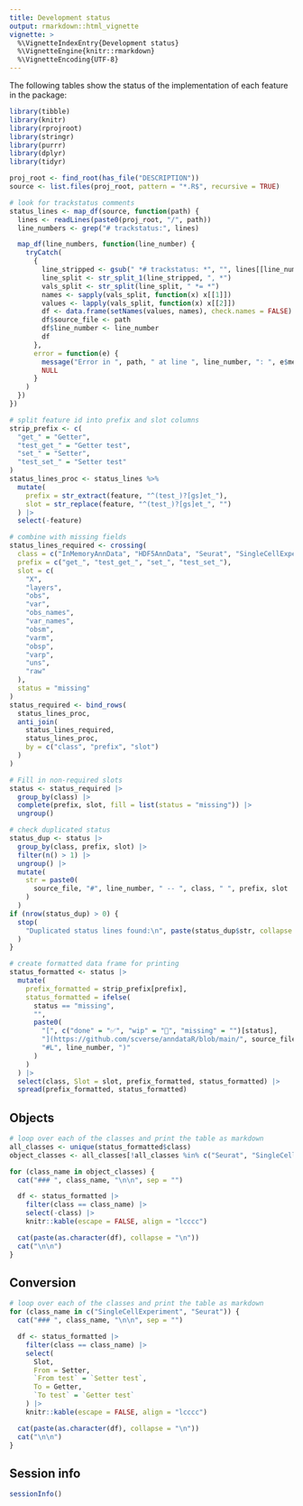 ```yaml
---
title: Development status
output: rmarkdown::html_vignette
vignette: >
  %\VignetteIndexEntry{Development status}
  %\VignetteEngine{knitr::rmarkdown}
  %\VignetteEncoding{UTF-8}
---
```


The following tables show the status of the implementation of each feature in the package:

```r
library(tibble)
library(knitr)
library(rprojroot)
library(stringr)
library(purrr)
library(dplyr)
library(tidyr)

proj_root <- find_root(has_file("DESCRIPTION"))
source <- list.files(proj_root, pattern = "*.R$", recursive = TRUE)

# look for trackstatus comments
status_lines <- map_df(source, function(path) {
  lines <- readLines(paste0(proj_root, "/", path))
  line_numbers <- grep("# trackstatus:", lines)

  map_df(line_numbers, function(line_number) {
    tryCatch(
      {
        line_stripped <- gsub(" *# trackstatus: *", "", lines[[line_number]])
        line_split <- str_split_1(line_stripped, ", *")
        vals_split <- str_split(line_split, " *= *")
        names <- sapply(vals_split, function(x) x[[1]])
        values <- lapply(vals_split, function(x) x[[2]])
        df <- data.frame(setNames(values, names), check.names = FALSE)
        df$source_file <- path
        df$line_number <- line_number
        df
      },
      error = function(e) {
        message("Error in ", path, " at line ", line_number, ": ", e$message)
        NULL
      }
    )
  })
})

# split feature id into prefix and slot columns
strip_prefix <- c(
  "get_" = "Getter",
  "test_get_" = "Getter test",
  "set_" = "Setter",
  "test_set_" = "Setter test"
)
status_lines_proc <- status_lines %>%
  mutate(
    prefix = str_extract(feature, "^(test_)?[gs]et_"),
    slot = str_replace(feature, "^(test_)?[gs]et_", "")
  ) |>
  select(-feature)

# combine with missing fields
status_lines_required <- crossing(
  class = c("InMemoryAnnData", "HDF5AnnData", "Seurat", "SingleCellExperiment"),
  prefix = c("get_", "test_get_", "set_", "test_set_"),
  slot = c(
    "X",
    "layers",
    "obs",
    "var",
    "obs_names",
    "var_names",
    "obsm",
    "varm",
    "obsp",
    "varp",
    "uns",
    "raw"
  ),
  status = "missing"
)
status_required <- bind_rows(
  status_lines_proc,
  anti_join(
    status_lines_required,
    status_lines_proc,
    by = c("class", "prefix", "slot")
  )
)

# Fill in non-required slots
status <- status_required |>
  group_by(class) |>
  complete(prefix, slot, fill = list(status = "missing")) |>
  ungroup()

# check duplicated status
status_dup <- status |>
  group_by(class, prefix, slot) |>
  filter(n() > 1) |>
  ungroup() |>
  mutate(
    str = paste0(
      source_file, "#", line_number, " -- ", class, " ", prefix, slot
    )
  )
if (nrow(status_dup) > 0) {
  stop(
    "Duplicated status lines found:\n", paste(status_dup$str, collapse = "\n")
  )
}

# create formatted data frame for printing
status_formatted <- status |>
  mutate(
    prefix_formatted = strip_prefix[prefix],
    status_formatted = ifelse(
      status == "missing",
      "",
      paste0(
        "[", c("done" = "✅", "wip" = "🚧", "missing" = "")[status],
        "](https://github.com/scverse/anndataR/blob/main/", source_file,
        "#L", line_number, ")"
      )
    )
  ) |>
  select(class, Slot = slot, prefix_formatted, status_formatted) |>
  spread(prefix_formatted, status_formatted)
```

## Objects

```r
# loop over each of the classes and print the table as markdown
all_classes <- unique(status_formatted$class)
object_classes <- all_classes[!all_classes %in% c("Seurat", "SingleCellExperiment")]

for (class_name in object_classes) {
  cat("### ", class_name, "\n\n", sep = "")

  df <- status_formatted |>
    filter(class == class_name) |>
    select(-class) |>
    knitr::kable(escape = FALSE, align = "lcccc")

  cat(paste(as.character(df), collapse = "\n"))
  cat("\n\n")
}
```

## Conversion

```r
# loop over each of the classes and print the table as markdown
for (class_name in c("SingleCellExperiment", "Seurat")) {
  cat("### ", class_name, "\n\n", sep = "")

  df <- status_formatted |>
    filter(class == class_name) |>
    select(
      Slot,
      From = Setter,
      `From test` = `Setter test`,
      To = Getter,
      `To test` = `Getter test`
    ) |>
    knitr::kable(escape = FALSE, align = "lcccc")

  cat(paste(as.character(df), collapse = "\n"))
  cat("\n\n")
}
```

## Session info

```r
sessionInfo()
```
